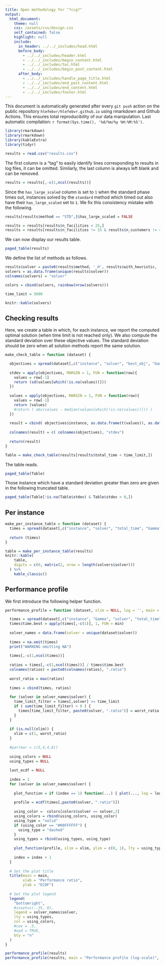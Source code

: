 ```yaml
---
title: Open methodology for "?ccg?"
output: 
  html_document:
    theme: null
    css: /assets/css/design.css
    self_contained: false
    highlight: null
    include:
      in_header: ../../_includes/head.html
      before_body:
        - ../../_includes/header.html
        - ../../_includes/begin_content.html
        - ../../_includes/toc.html
        - ../../_includes/begin_post_content.html
      after_body: 
        - ../../_includes/handle_page_title.html
        - ../../_includes/end_post_content.html
        - ../../_includes/end_content.html
        - ../../_includes/footer.html
---
```


<div class="warning">This document is automatically generated after every `git push` action on the public repository `hlefebvr/hlefebvr.github.io` using rmarkdown and Github Actions. This ensures total reproducibility of our data manipulation. Last automatic compilation: `r format(Sys.time(), '%d/%m/%y %H:%M:%S')`.</div>


```r
library(rmarkdown)
library(rmarkdown)
library(kableExtra)
library(tidyr)
```

```r
results = read.csv("results.csv")
```

The first column is a "tag" to easily identify lines corresponding to results in log files, it can be omitted. Similarly, the last column is always left blank and can be removed.
```r
results = results[,-c(1,ncol(results))]
```

Since the `has_large_scaled` column is set to `1` when the standard phase times out, instances solved by the `standard` method which timed out also have their `has_large_scaled` set to `1`. We fix this consistency mistake with the following.

```r
results[results$method == "STD",]$has_large_scaled = FALSE
```

```r
results = results[results$n_facilities < 25,]
results = results[results$n_facilities != 15 & results$n_customers != 40,]
```

We can now display our results table.

```r
paged_table(results)
```

We define the list of methods as follows.
```r
results$solver = paste0(results$method, '_H', results$with_heuristic, '_TL', results$standard_TL)
solvers = as.data.frame(unique(results$solver))
colnames(solvers) = "solver"

colors = cbind(solvers, rainbow(nrow(solvers)))

time_limit = 3600
```

```r
knitr::kable(solvers)
```

## Checking results

Here, we create a table in which, for each instance, we report the computed optimal solution (when time limit is not reached only).
We also compute the standard deviation over these objective values. The standard deviation should be zero when all solution methods report the same solution.

```r
make_check_table = function (dataset) {

  objectives = spread(dataset[,c("instance", "solver", "best_obj", "Gamma")], key = solver, value = best_obj)
  
  stdev = apply(objectives, MARGIN = 1, FUN = function(row){
    values = row[-1]
    return (sd(values[which(!is.na(values))]))
  })
  
  values = apply(objectives, MARGIN = 1, FUN = function(row){
    values = row[-1]
    return (values)
    #return ( abs(values - median(values[which(!is.na(values))])) )
  })
  
  result = cbind( objectives$instance, as.data.frame(t(values)), as.data.frame(stdev) )
  
  colnames(result) = c( colnames(objectives), "stdev")
  
  return(result)
}

Table = make_check_table(results[results$total_time < time_limit,])
```

The table reads.

```r
paged_table(Table)
```

Those instance which have a standard deviation greater than zero are given in the following truncated table.

```r
paged_table(Table[!is.na(Table$stdev) & Table$stdev > 0,])
```

## Per instance

```r

make_per_instance_table = function (dataset) {
  times = spread(dataset[,c("instance", "solver", "total_time", "Gamma")], key = solver, value = total_time)
  
  return (times)
}

table = make_per_instance_table(results)
knitr::kable(
    table,
    digits = c(0, matrix(2, nrow = length(solvers$solver)))
  ) %>%
    kable_classic()
```

## Performance profile

We first introduce the following helper function.

```r
performance_profile = function (dataset, xlim = NULL, log = '', main = "Performance profile") {

  times = spread(dataset[,c("instance", "Gamma", "solver", "total_time")], key = solver, value = total_time)
  times$time.best = apply(times[,-c(1)], 1, FUN = min)
  
  solver_names = data.frame(solver = unique(dataset$solver))
  
  times = na.omit(times)
  print("WARNING omitting NA")
  
  times[,-c(1,ncol(times))]
  
  ratios = times[,-c(1,ncol(times))] / times$time.best
  colnames(ratios) = paste0(colnames(ratios), ".ratio")
  
  worst_ratio = max(ratios)
  
  times = cbind(times, ratios)
  
  for (solver in solver_names$solver) {
    time_limit_filter = times[,solver] >= time_limit
    if ( sum(time_limit_filter) > 0 ) {
      times[time_limit_filter, paste0(solver, ".ratio")] = worst_ratio
    }
  }
  
  if (is.null(xlim)) {
    xlim = c(1, worst_ratio)
  }
  
  #par(mar = c(5,4,4,8))
  
  using_colors = NULL
  using_types = NULL
  
  last_ecdf = NULL
  
  index = 1
  for (solver in solver_names$solver) {
    
    plot_function = if (index == 1) function(...) { plot(..., log = log) } else lines
    
    profile = ecdf(times[,paste0(solver, ".ratio")])
    
    using_color =  colors[colors$solver == solver,2]
    using_colors = rbind(using_colors, using_color)
    using_type = "solid"
    if (using_color == "#00FFFFFF") {
      using_type = "dashed"
    }
    using_types = rbind(using_types, using_type)
    
    plot_function(profile, xlim = xlim, ylim = c(0, 1), lty = using_type, cex = 0, col = using_color, main = "", xlab = "", ylab = "")
    
    index = index + 1
  }
  
  # Set the plot title
  title(main = main,
        xlab = "Performance ratio",
        ylab = "ECDF")
  
  # Set the plot legend
  legend(
    "bottomright",
    #inset=c(-.35, 0),
    legend = solver_names$solver,
    lty = using_types,
    col = using_colors,
    #cex = .5,
    #xpd = TRUE,
    bty = "n"
  )
}
```

```r
performance_profile(results)
performance_profile(results, main = "Performance profile (log-scale)", log = 'x')
```
